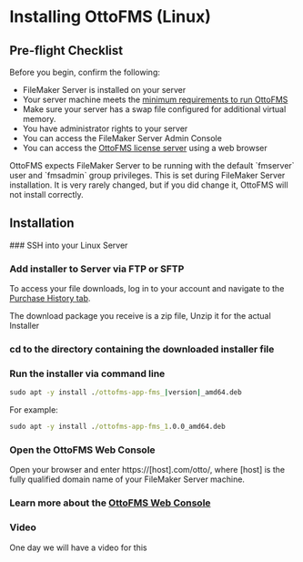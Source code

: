 
# Installing OttoFMS (Linux)

## Pre-flight Checklist

Before you begin, confirm the following:

- FileMaker Server is installed on your server
- Your server machine meets the [minimum requirements to run OttoFMS](/tech-specs)
- Make sure your server has a swap file configured for additional virtual memory.
- You have administrator rights to your server
- You can access the FileMaker Server Admin Console
- You can access the [OttoFMS license server](https://edd-sl-proxy.geistgate.com) using a web browser

<Callout type="warning">
  OttoFMS expects FileMaker Server to be running with the default `fmserver`
  user and `fmsadmin` group privileges. This is set during FileMaker Server
  installation. It is very rarely changed, but if you did change it, OttoFMS
  will not install correctly.
</Callout>

## Installation

<Steps>
### SSH into your Linux Server

### Add installer to Server via FTP or SFTP

To access your file downloads, log in to your account and navigate to the [Purchase History tab](https://www.geistinteractive.com/account/?_gl=1*vbuibo*_ga*MjEyNjIwMjQxOC4xNjkzNDIzOTk0*_ga_XSEJBWFBW9*MTY5NDgxNzQ3MC4xMC4xLjE2OTQ4MTg1NTQuMC4wLjA.#tab-id-2).

The download package you receive is a zip file, Unzip it for the actual Installer

### cd to the directory containing the downloaded installer file

### Run the installer via command line

```cmd copy
sudo apt -y install ./ottofms-app-fms_|version|_amd64.deb
```

For example:

```cmd copy
sudo apt -y install ./ottofms-app-fms_1.0.0_amd64.deb
```

### Open the OttoFMS Web Console

Open your browser and enter https://[host].com/otto/, where [host] is the fully qualified domain name of your FileMaker Server machine.

### Learn more about the [OttoFMS Web Console](/otto-console/dashboard)

 </Steps>

### Video

One day we will have a video for this
